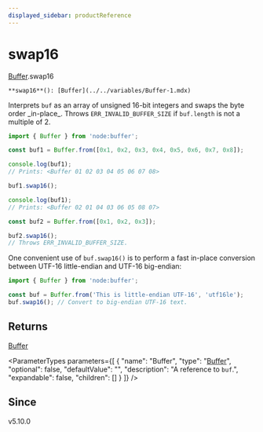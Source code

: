 ```yaml
---
displayed_sidebar: productReference
---
```



# swap16

[Buffer](../../interfaces/Buffer.mdx).swap16

`**swap16**(): [Buffer](../../variables/Buffer-1.mdx)`

Interprets `buf` as an array of unsigned 16-bit integers and swaps the
byte order \_in-place\_. Throws `ERR_INVALID_BUFFER_SIZE` if `buf.length` is not a multiple of 2.

```js
import { Buffer } from 'node:buffer';

const buf1 = Buffer.from([0x1, 0x2, 0x3, 0x4, 0x5, 0x6, 0x7, 0x8]);

console.log(buf1);
// Prints: <Buffer 01 02 03 04 05 06 07 08>

buf1.swap16();

console.log(buf1);
// Prints: <Buffer 02 01 04 03 06 05 08 07>

const buf2 = Buffer.from([0x1, 0x2, 0x3]);

buf2.swap16();
// Throws ERR_INVALID_BUFFER_SIZE.
```

One convenient use of `buf.swap16()` is to perform a fast in-place conversion
between UTF-16 little-endian and UTF-16 big-endian:

```js
import { Buffer } from 'node:buffer';

const buf = Buffer.from('This is little-endian UTF-16', 'utf16le');
buf.swap16(); // Convert to big-endian UTF-16 text.
```

## Returns

[Buffer](../../variables/Buffer-1.mdx)

<ParameterTypes parameters={[
  {
    "name": "Buffer",
    "type": "[Buffer](../../variables/Buffer-1.mdx)",
    "optional": false,
    "defaultValue": "",
    "description": "A reference to `buf`.",
    "expandable": false,
    "children": []
  }
]} />

## Since

v5.10.0
